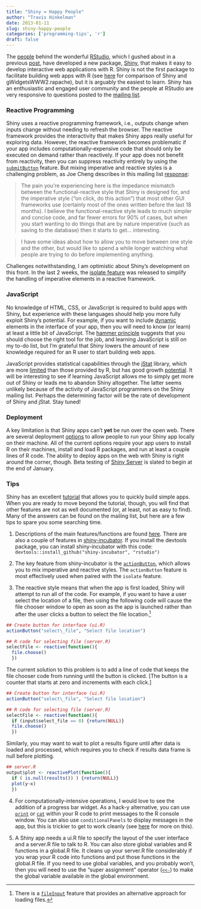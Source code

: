 ```yaml
---
title: "Shiny = Happy People"
author: "Travis Hinkelman"
date: 2013-01-11
slug: shiny-happy-people
categories: ['programming-tips', 'r']
draft: false
---
```


The [people](https://www.rstudio.com/about/) behind the wonderful [RStudio](https://www.rstudio.com/), which I gushed about in a previous [post](/post/rstudio-rstupendous/), have developed a new package, [Shiny](https://shiny.rstudio.com), that makes it easy to develop interactive web applications with R. Shiny is not the first package to facilitate building web apps with R (see [here](https://www.r-statistics.com/2012/11/comparing-shiny-with-gwidgetswww2-rapache/) for comparison of Shiny and gWidgetsWWW2.rapache), but it is arguably the easiest to learn. Shiny has an enthusiastic and engaged user community and the people at RStudio are very responsive to questions posted to the [mailing list](https://groups.google.com/group/shiny-discuss).

### Reactive Programming

Shiny uses a reactive programming framework, i.e., outputs change when inputs change without needing to refresh the browser. The reactive framework provides the interactivity that makes Shiny apps really useful for exploring data. However, the reactive framework becomes problematic if your app includes computationally-expensive code that should only be executed on demand rather than reactively. If your app does not benefit from reactivity, then you can suppress reactivity entirely by using the [`submitButton`](https://github.com/rstudio/shiny/blob/master/man/submitButton.Rd) feature. But mixing imperative and reactive styles is a challenging problem, as Joe Cheng describes in this mailing list [response](https://groups.google.com/d/msg/shiny-discuss/IwWxGJrJgso/gc8XWwQC63IJ):

> The pain you're experiencing here is the impedance mismatch between the functional-reactive style that Shiny is designed for, and the imperative style ("on click, do this action") that most other GUI frameworks use (certainly most of the ones written before the last 18 months). I believe the functional-reactive style leads to much simpler and concise code, and far fewer errors for 90% of cases, but when you start wanting to do things that are by nature imperative (such as saving to the database) then it starts to get... interesting. 

> I have some ideas about how to allow you to move between one style and the other, but would like to spend a while longer watching what people are trying to do before implementing anything.

Challenges notwithstanding, I am optimistic about Shiny's development on this front. In the last 2 weeks, the [isolate feature](https://groups.google.com/d/msg/shiny-discuss/l8ZcauoOtuw/0pYyU5slVgsJ) was released to simplify the handling of imperative elements in a reactive framework.

### JavaScript

No knowledge of HTML, CSS, or JavaScript is required to build apps with Shiny, but experience with these languages should help you more fully exploit Shiny's potential. For example, if you want to include [dynamic](http://rstudio.github.com/shiny/tutorial/#dynamic-ui) elements in the interface of your app, then you will need to know (or learn) at least a little bit of JavaScript. The [hammer principle](https://en.wikipedia.org/wiki/Law_of_the_instrument) suggests that you should choose the right tool for the job, and learning JavaScript is still on my to-do list, but I'm grateful that Shiny lowers the amount of new knowledge required for an R user to start building web apps. 

JavaScript provides statistical capabilities through the [jStat](https://github.com/jstat/jstat) library, which are more [limited](https://readwrite.com/2011/03/18/jstat-its-like-r-for-javascript) than those provided by R, but has good growth [potential](http://techno-realism.blogspot.com/2011/03/jstat-advanced-statistics-using.html). It will be interesting to see if learning JavaScript allows me to simply get more out of Shiny or leads me to abandon Shiny altogether. The latter seems unlikely because of the activity of JavaScript programmers on the Shiny mailing list. Perhaps the determining factor will be the rate of development of Shiny and jStat. Stay tuned!

### Deployment

A key limitation is that Shiny apps can't **yet** be run over the open web. There are several deployment [options](http://rstudio.github.com/shiny/tutorial/#deployment) to allow people to run your Shiny app locally on their machine. All of the current options require your app users to install R on their machines, install and load R packages, and run at least a couple lines of R code. The ability to deploy apps on the web with Shiny is right around the corner, though. Beta testing of [Shiny Server](https://blog.rstudio.org/2012/12/04/shiny-update/) is slated to begin at the end of January.

### Tips

Shiny has an excellent [tutorial](http://rstudio.github.com/shiny/tutorial/) that allows you to quickly build simple apps. When you are ready to move beyond the tutorial, though, you will find that other features are not as well documented (or, at least, not as easy to find). Many of the answers can be found on the mailing list, but here are a few tips to spare you some searching time.

1.  Descriptions of the main features/functions are found [here](http://cran.r-project.org/web/packages/shiny/shiny.pdf). There are also a couple of features in [shiny-incubator](https://github.com/rstudio/shiny-incubator/tree/master/man). If you install the devtools package, you can install shiny-incubator with this code: `devtools::install_github("shiny-incubator", "rstudio")`

2.  The key feature from shiny-incubator is the [`actionButton`](https://shiny.rstudio.com/reference/shiny/latest/actionButton.html), which allows you to mix imperative and reactive styles. The `actionButton` feature is most effectively used when paired with the `isolate` feature.

3.  The reactive style means that when the app is first loaded, Shiny will attempt to run all of the code. For example, if you want to have a user select the location of a file, then using the following code will cause the file chooser window to open as soon as the app is launched rather than after the user clicks a button to select the file location.^[There is a [`fileInput`](https://github.com/rstudio/shiny/blob/master/man/fileInput.Rd) feature that provides an alternative approach for loading files.]

```r
## Create button for interface (ui.R) 
actionButton("select\_file", "Select file location")

## R code for selecting file (server.R) 
selectFile <- reactive(function(){ 
  file.choose() 
  }) 
```

The current solution to this problem is to add a line of code that keeps the file chooser code from running until the button is clicked. [The button is a counter that starts at zero and increments with each click.]

```r
## Create button for interface (ui.R) 
actionButton("select\_file", "Select file location") 

## R code for selecting file (server.R) 
selectFile <- reactive(function(){ 
  if (input$select_file == 0) {return(NULL)} 
  file.choose() 
  })
```

Similarly, you may want to wait to plot a results figure until after data is loaded and processed, which requires you to check if results data frame is null before plotting. 

```r
## server.R 
output$plot <- reactivePlot(function(){ 
  if ( is.null(results()) ) {return(NULL)} 
  plot(y~x) 
  })
```

4.  For computationally-intensive operations, I would love to see the addition of a progress bar widget. As a hack-y alternative, you can use [`print`](https://stat.ethz.ch/R-manual/R-patched/library/base/html/print.html) or [`cat`](https://stat.ethz.ch/R-manual/R-patched/library/base/html/cat.html) within your R code to print messages to the R console window. You can also use `conditionalPanels` to display messages in the app, but this is trickier to get to work cleanly (see [here](https://groups.google.com/d/topic/shiny-discuss/AFItYcRXzyw/discussion) for more on this).

5.  A Shiny app needs a ui.R file to specify the layout of the user interface and a server.R file to talk to R. You can also store global variables and R functions in a global.R file. It cleans up your server.R file considerably if you wrap your R code into functions and put those functions in the global.R file. If you need to use global variables, and you probably won't, then you will need to use the "super assignment" operator ([`<<-`](https://stat.ethz.ch/R-manual/R-patched/library/base/html/assignOps.html)) to make the global variable available in the global environment.